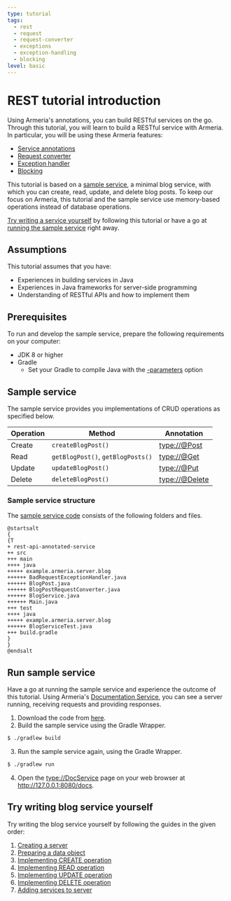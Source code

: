 ```yaml
---
type: tutorial
tags:
  - rest
  - request
  - request-converter
  - exceptions
  - exception-handling
  - blocking
level: basic
---
```


# REST tutorial introduction

Using Armeria's annotations, you can build RESTful services on the go.
Through this tutorial, you will learn to build a RESTful service with Armeria.
In particular, you will be using these Armeria features:

- [Service annotations](/docs/server-annotated-service)
- [Request converter](/docs/server-annotated-service#injecting-value-of-parameters-and-http-headers-into-a-java-object)
- [Exception handler](/docs/server-annotated-service#handling-exceptions)
- [Blocking](/docs/server-annotated-service/#specifying-a-blocking-task-executor)

This tutorial is based on a [sample service](https://github.com/line/armeria-examples/tree/master/rest-api-annotated-service), a minimal blog service, with which you can create, read, update, and delete blog posts.
To keep our focus on Armeria, this tutorial and the sample service use memory-based operations instead of database operations.

[Try writing a service yourself](#try-writing-blog-service-yourself) by following this tutorial or have a go at [running the sample service](#run-sample-service) right away.

## Assumptions

This tutorial assumes that you have:

- Experiences in building services in Java
- Experiences in Java frameworks for server-side programming
- Understanding of RESTful APIs and how to implement them

## Prerequisites

To run and develop the sample service, prepare the following requirements on your computer:

- JDK 8 or higher
- Gradle
  - Set your Gradle to compile Java with the [-parameters](/docs/setup/#configure--parameters-javac-option) option

## Sample service

The sample service provides you implementations of CRUD operations as specified below.

| Operation | Method | Annotation |
| -- | -- | -- |
| Create | `createBlogPost()` | <type://@Post> |
| Read | `getBlogPost()`, `getBlogPosts()` | <type://@Get> |
| Update | `updateBlogPost()` | <type://@Put> |
| Delete | `deleteBlogPost()` | <type://@Delete> |

### Sample service structure

The [sample service code](https://github.com/line/armeria-examples/tree/master/rest-api-annotated-service) consists of the following folders and files.

```plantuml
@startsalt
{
{T
+ rest-api-annotated-service
++ src
+++ main
++++ java
+++++ example.armeria.server.blog
++++++ BadRequestExceptionHandler.java
++++++ BlogPost.java
++++++ BlogPostRequestConverter.java
++++++ BlogService.java
++++++ Main.java
+++ test
++++ java
+++++ example.armeria.server.blog
++++++ BlogServiceTest.java
+++ build.gradle
}
}
@endsalt
```

## Run sample service

Have a go at running the sample service and experience the outcome of this tutorial.
Using Armeria's [Documentation Service](/docs/server-docservice), you can see a server running, receiving requests and providing responses.

1. Download the code from [here](https://github.com/line/armeria-examples/tree/master/rest-api-annotated-service).
2. Build the sample service using the Gradle Wrapper.
  ```bash
  $ ./gradlew build
  ```
3. Run the sample service again, using the Gradle Wrapper.
  ```bash
  $ ./gradlew run
  ```
4. Open the <type://DocService> page on your web browser at http://127.0.0.1:8080/docs.

## Try writing blog service yourself

Try writing the blog service yourself by following the guides in the given order:

1. [Creating a server](/tutorials/tutorial-blog-rest-step1)
2. [Preparing a data object](/tutorials/tutorial-blog-rest-step2)
3. [Implementing CREATE operation](/tutorials/tutorial-blog-rest-step3)
4. [Implementing READ operation](/tutorials/tutorial-blog-rest-step4)
5. [Implementing UPDATE operation](/tutorials/tutorial-blog-rest-step5)
6. [Implementing DELETE operation](/tutorials/tutorial-blog-rest-step6)
7. [Adding services to server](/tutorials/tutorial-blog-rest-step7)
